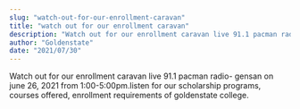 ```yaml
---
slug: "watch-out-for-our-enrollment-caravan"
title: "watch out for our enrollment caravan"
description: "Watch out for our enrollment caravan live 91.1 pacman radio- gensan on june 26, 2021..."
author: "Goldenstate"
date: "2021/07/30"
---
```


Watch out for our enrollment caravan live 91.1 pacman radio- gensan on june 26, 2021 from 1:00-5:00pm.listen for our scholarship programs, courses offered, enrollment requirements of goldenstate college.